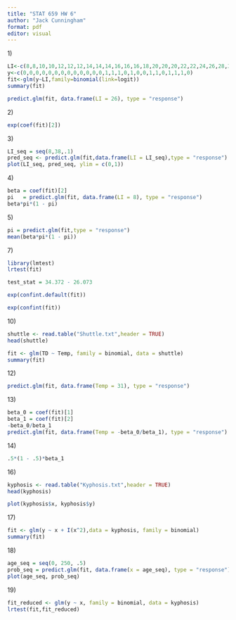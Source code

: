 ```yaml
---
title: "STAT 659 HW 6"
author: "Jack Cunningham"
format: pdf
editor: visual
---
```


1\)

```r
LI<-c(8,8,10,10,12,12,12,14,14,14,16,16,16,18,20,20,20,22,22,24,26,28,32,34,38,38,38)
y<-c(0,0,0,0,0,0,0,0,0,0,0,0,0,1,1,1,0,1,0,0,1,1,0,1,1,1,0)
fit<-glm(y~LI,family=binomial(link=logit))
summary(fit)
```

```r
predict.glm(fit, data.frame(LI = 26), type = "response")
```

2\)

```r
exp(coef(fit)[2])
```

3\)

```r
LI_seq = seq(8,38,.1)
pred_seq <- predict.glm(fit,data.frame(LI = LI_seq),type = "response")
plot(LI_seq, pred_seq, ylim = c(0,1))
```

4\)

```r
beta = coef(fit)[2]
pi   = predict.glm(fit, data.frame(LI = 8), type = "response")
beta*pi*(1 - pi)
```

5\)

```r
pi = predict.glm(fit,type = "response")
mean(beta*pi*(1 - pi))
```

7\)

```r
library(lmtest)
lrtest(fit)
```

```r
test_stat = 34.372 - 26.073
```

```r
exp(confint.default(fit))
```

```r
exp(confint(fit))
```

10\)

```r
shuttle <- read.table("Shuttle.txt",header = TRUE)
head(shuttle)
```

```r
fit <- glm(TD ~ Temp, family = binomial, data = shuttle)
summary(fit)
```

12\)

```r
predict.glm(fit, data.frame(Temp = 31), type = "response")
```

13\)

```r
beta_0 = coef(fit)[1]
beta_1 = coef(fit)[2]
-beta_0/beta_1
predict.glm(fit, data.frame(Temp = -beta_0/beta_1), type = "response")
```

14\)

```r
.5*(1 - .5)*beta_1
```

16\)

```r
kyphosis <- read.table("Kyphosis.txt",header = TRUE)
head(kyphosis)
```

```r
plot(kyphosis$x, kyphosis$y)
```

17\)

```r
fit <- glm(y ~ x + I(x^2),data = kyphosis, family = binomial)
summary(fit)
```

18\)

```r
age_seq = seq(0, 250, .5)
prob_seq = predict.glm(fit, data.frame(x = age_seq), type = "response")
plot(age_seq, prob_seq)
```

19\)

```r
fit_reduced <- glm(y ~ x, family = binomial, data = kyphosis)
lrtest(fit,fit_reduced)
```

